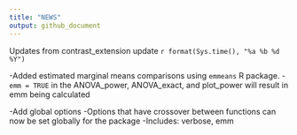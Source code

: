 ```yaml
---
title: "NEWS"
output: github_document
---
```


Updates from contrast_extension update `r format(Sys.time(), "%a %b %d %Y")`

-Added estimated marginal means comparisons using `emmeans` R package.
  -`emm = TRUE` in the ANOVA_power, ANOVA_exact, and plot_power will result in emm being calculated
  
-Add global options
  -Options that have crossover between functions can now be set globally for the package
  -Includes: verbose, emm
